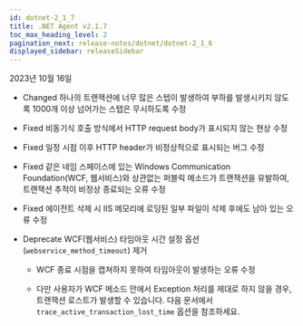 ```yaml
---
id: dotnet-2_1_7
title: .NET Agent v2.1.7
toc_max_heading_level: 2
pagination_next: release-notes/dotnet/dotnet-2_1_6
displayed_sidebar: releaseSidebar
---
```


2023년 10월 16일

- <Status>Changed</Status> 하나의 트랜잭션에 너무 많은 스텝이 발생하여 부하를 발생시키지 않도록 1000개 이상 넘어가는 스텝은 무시하도록 수정

- <Status>Fixed</Status> 비동기식 호출 방식에서 HTTP request body가 표시되지 않는 현상 수정


- <Status>Fixed</Status> 일정 시점 이후 HTTP header가 비정상적으로 표시되는 버그 수정

- <Status>Fixed</Status> 같은 네임 스페이스에 있는 Windows Communication Foundation(WCF, 웹서비스)와 상관없는 퍼블릭 메소드가 트랜잭션을 유발하여, 트랜잭션 추적이 비정상 종료되는 오류 수정

- <Status>Fixed</Status> 에이전트 삭제 시 IIS 메모리에 로딩된 일부 파일이 삭제 후에도 남아 있는 오류 수정

- <Status>Deprecate</Status> WCF(웹서비스) 타임아웃 시간 설정 옵션(<code>webservice_method_timeout</code>) 제거

  - WCF 종료 시점을 캡쳐하지 못하여 타임아웃이 발생하는 오류 수정

  - 다만 사용자가 WCF 메소드 안에서 Exception 처리를 제대로 하지 않을 경우, 트랜잭션 로스트가 발생할 수 있습니다. <Link to='../../dotnet/agent-transaction'>다음 문서</Link>에서 `trace_active_transaction_lost_time` 옵션을 참조하세요.